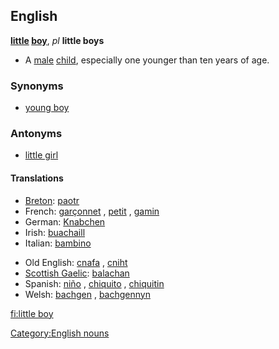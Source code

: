 ==English==

'''[[little]] [[boy]]''', ''pl'' '''little boys'''

* A [[male]] [[child]], especially one younger than ten years of age.

===Synonyms===
* [[young boy]]

===Antonyms===
* [[little girl]]

====Translations====
{{rfc-level|Translations at L4+ not in L3 POS section}}
{{top}}
* [[Breton]]: [[paotr]] {{m}}
* French: [[garçonnet]] {{m}}, [[petit]] {{m}}, [[gamin]] {{m}}
* German: [[Knabchen]] {{m}}
* Irish: [[buachaill]] {{m}}
* Italian: [[bambino]] {{m}}
{{mid}}
* Old English: [[cnafa]] {{m}}, [[cniht]] {{m}}
* [[Scottish Gaelic]]: [[balachan]] {{m}}
* Spanish: [[niño]] {{m}}, [[chiquito]] {{m}}, [[chiquitin]] {{m}}
* Welsh: [[bachgen]] {{m}}, [[bachgennyn]] {{m}}
{{bottom}}

[[Category:English nouns]]

[[fi:little boy]]